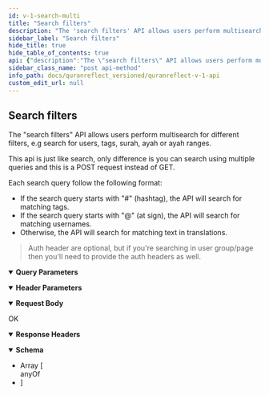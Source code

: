 ```yaml
---
id: v-1-search-multi
title: "Search filters"
description: "The 'search filters' API allows users perform multisearch for different filters, e.g search for users, tags, surah, ayah or ayah ranges."
sidebar_label: "Search filters"
hide_title: true
hide_table_of_contents: true
api: {"description":"The \"search filters\" API allows users perform multisearch for different filters, e.g search for users, tags, surah, ayah or ayah ranges.\n\nThis api is just like search, only difference is you can search using multiple queries and this is a POST request instead of GET.\n\nEach search query follow the following format:\n\n- If the search query starts with \"#\" (hashtag), the API will search for matching tags.\n- If the search query starts with \"@\" (at sign), the API will search for matching usernames.\n- Otherwise, the API will search for matching text in translations.\n\n\n> Auth header are optional, but if you're searching in user group/page then you'll need to provide the auth headers as well.\n","parameters":[{"name":"access-token","in":"header","schema":{"type":"string"},"description":"user access token"},{"name":"client","in":"header","schema":{"type":"string"},"description":"client access token"},{"name":"expiry","in":"header","schema":{"type":"string"},"example":"1531315250","description":"timestamp of token expiry "},{"name":"token-type","in":"header","schema":{"type":"string"},"example":"Bearer","description":"access token type"},{"name":"uid","in":"header","schema":{"type":"string"},"example":"user@quranreflect.com","description":"user uid"},{"name":"client_auth_token","in":"query","required":true,"schema":{"type":"string"},"description":"Client API token"}],"responses":{"200":{"description":"OK","headers":{},"content":{"application/json":{"schema":{"type":"array","items":{"anyOf":[{"description":"user search result item"},{"description":"tag search result item\n"}],"type":"object"}},"example":{"success":true,"items":[[{"id":4,"text":"#Akhera","collection":"tags"}],[{"from":1,"to":3,"text":"Al-Faatiha: 1 - 3","collection":"filters","chapter":{"id":2,"number":1,"size":7,"citation_names":[{"id":1,"name":"Al-Faatiha","language_id":2,"translation_id":5,"default":false,"default_for_filter":true},{"id":155,"name":"الفاتحة","language_id":1,"translation_id":1,"default":true,"default_for_filter":false},{"id":269,"name":"The Opening","language_id":2,"translation_id":6,"default":true,"default_for_filter":false},{"id":497,"name":"La Apertura","language_id":3,"translation_id":7,"default":true,"default_for_filter":false}],"name":"Al-Faatiha"}}],[{"from":null,"to":null,"text":"Al-Baqara","collection":"filters","chapter":{"id":3,"number":2,"size":286,"citation_names":[{"id":2,"name":"Al-Baqara","language_id":2,"translation_id":5,"default":false,"default_for_filter":true},{"id":156,"name":"البقرة","language_id":1,"translation_id":1,"default":true,"default_for_filter":false},{"id":270,"name":"The Cow","language_id":2,"translation_id":6,"default":true,"default_for_filter":false},{"id":498,"name":"La Vaca","language_id":3,"translation_id":7,"default":true,"default_for_filter":false}],"name":"Al-Baqara"}}],[{"id":4,"text":"@amerabbas","collection":"authors"},{"id":5,"text":"@samerabbas","collection":"authors"}]]},"examples":{"Example 1":{"value":{"items":[{"id":1,"text":"#Allah","language":"English","collection":"tags"},{"id":1,"text":"@naveed","full_text":"Naveed Ahmad  (@naveed)","avatar":null,"collection":"authors"},{"from":null,"to":null,"text":"Maryam","collection":"filters","chapter":{"id":20,"number":19,"size":98,"citation_names":[{"id":19,"name":"Maryam","language_id":2,"translation_id":6,"default":false,"default_for_filter":true}],"name":"Maryam"}}]}}}}}}},"requestBody":{"content":{"application/json":{"schema":{"type":"object","properties":{"q":{"type":"array","items":{"type":"string"}}}},"examples":{"Example 1":{"value":{"q":["#Akhera","1:1-3","2","@amerabbas"]}}}}}},"operationId":"v1-search-multi","tags":["Search"],"method":"post","path":"/v1/search/search_items","servers":[{"url":"https://quranreflect.com","description":"Production"}],"securitySchemes":{"apikey":{"name":"client_auth_token","type":"apiKey","in":"query"}},"jsonRequestBodyExample":{"q":["string"]},"info":{"title":"QuranReflect V1 API","description":"QuranReflect V1 APIs allows your app to interact with https://quranreflect.com resources. \n\n ## Getting started \n\n Our APIs are not public and require an API key. Please contact us via email `amer@qreflect.com` to get yours. \n\n ## User-specific APIs  \n\n All user-specific APIs (For example [Creating a post](/operations/post-create)) require the following headers:  \n\n - `access-token` the user access token, this token can be changed with every request. \n\n - `token-type`  value should always be `Bearer`. \n\n - `client` the client token, this too can be changed with every request. \n\n - `expiry` unix timestamp (in seconds) to indicate when access token will expire. \n\n - `uid` user's unique identifier. \n\n - `Authorization`: complete authorization header. Sample value `Bearer eyJhY2Nlc3MtdG9rZW4iOiJ4cjBrb3g1eXdVM3JrelVMZjhVUzlBIiwidG9rZW4tdHlwZSI6IkJlYXJlciIsImNsaWVudCI6IkpQeFJCRTloVmRBbDlTX1BVdEhJN2ciLCJleHBpcnkiOiIxNzA1OTQwNTQ3IiwidWlkIjoiYW1lci5hYmJhc0BtYWlsaW5hdG9yLmNvbSJ9`. \n\n The values of `access-token`, `client`, `expiry`, and `uid` headers will be returned in the response of [User Sign in API](/operations/user-signin).","version":"1.0.0"},"postman":{"name":"Search filters","description":{"content":"The \"search filters\" API allows users perform multisearch for different filters, e.g search for users, tags, surah, ayah or ayah ranges.\n\nThis api is just like search, only difference is you can search using multiple queries and this is a POST request instead of GET.\n\nEach search query follow the following format:\n\n- If the search query starts with \"#\" (hashtag), the API will search for matching tags.\n- If the search query starts with \"@\" (at sign), the API will search for matching usernames.\n- Otherwise, the API will search for matching text in translations.\n\n\n> Auth header are optional, but if you're searching in user group/page then you'll need to provide the auth headers as well.\n","type":"text/plain"},"url":{"path":["v1","search","search_items"],"host":["{{baseUrl}}"],"query":[{"disabled":false,"description":{"content":"(Required) Client API token","type":"text/plain"},"key":"client_auth_token","value":""}],"variable":[]},"header":[{"disabled":false,"description":{"content":"user access token","type":"text/plain"},"key":"access-token","value":""},{"disabled":false,"description":{"content":"client access token","type":"text/plain"},"key":"client","value":""},{"disabled":false,"description":{"content":"timestamp of token expiry ","type":"text/plain"},"key":"expiry","value":""},{"disabled":false,"description":{"content":"access token type","type":"text/plain"},"key":"token-type","value":""},{"disabled":false,"description":{"content":"user uid","type":"text/plain"},"key":"uid","value":""},{"key":"Content-Type","value":"application/json"},{"key":"Accept","value":"application/json"}],"method":"POST","body":{"mode":"raw","raw":"\"\"","options":{"raw":{"language":"json"}}}}}
sidebar_class_name: "post api-method"
info_path: docs/quranreflect_versioned/quranreflect-v-1-api
custom_edit_url: null
---
```



## Search filters



The "search filters" API allows users perform multisearch for different filters, e.g search for users, tags, surah, ayah or ayah ranges.

This api is just like search, only difference is you can search using multiple queries and this is a POST request instead of GET.

Each search query follow the following format:

- If the search query starts with "#" (hashtag), the API will search for matching tags.
- If the search query starts with "@" (at sign), the API will search for matching usernames.
- Otherwise, the API will search for matching text in translations.


> Auth header are optional, but if you're searching in user group/page then you'll need to provide the auth headers as well.


<details style={{"marginBottom":"1rem"}} data-collapsed={false} open={true}><summary style={{}}><strong>Query Parameters</strong></summary><div><ul><ParamsItem className={"paramsItem"} param={{"name":"client_auth_token","in":"query","required":true,"schema":{"type":"string"},"description":"Client API token"}}></ParamsItem></ul></div></details><details style={{"marginBottom":"1rem"}} data-collapsed={false} open={true}><summary style={{}}><strong>Header Parameters</strong></summary><div><ul><ParamsItem className={"paramsItem"} param={{"name":"access-token","in":"header","schema":{"type":"string"},"description":"user access token"}}></ParamsItem><ParamsItem className={"paramsItem"} param={{"name":"client","in":"header","schema":{"type":"string"},"description":"client access token"}}></ParamsItem><ParamsItem className={"paramsItem"} param={{"name":"expiry","in":"header","schema":{"type":"string"},"example":"1531315250","description":"timestamp of token expiry "}}></ParamsItem><ParamsItem className={"paramsItem"} param={{"name":"token-type","in":"header","schema":{"type":"string"},"example":"Bearer","description":"access token type"}}></ParamsItem><ParamsItem className={"paramsItem"} param={{"name":"uid","in":"header","schema":{"type":"string"},"example":"user@quranreflect.com","description":"user uid"}}></ParamsItem></ul></div></details><MimeTabs><TabItem label={"application/json"} value={"application/json-schema"}><details style={{}} data-collapsed={false} open={true}><summary style={{"textAlign":"left"}}><strong>Request Body</strong></summary><div style={{"textAlign":"left","marginLeft":"1rem"}}></div><ul style={{"marginLeft":"1rem"}}><SchemaItem collapsible={false} name={"q"} required={false} schemaName={"string[]"} qualifierMessage={undefined} schema={{"type":"array","items":{"type":"string"}}}></SchemaItem></ul></details></TabItem></MimeTabs><div><ApiTabs><TabItem label={"200"} value={"200"}><div>

OK

</div><details style={{"textAlign":"left","marginBottom":"1rem"}} data-collaposed={true} open={false}><summary style={{}}><strong>Response Headers</strong></summary><ul style={{"marginLeft":"1rem"}}></ul></details><div><MimeTabs schemaType={"response"}><TabItem label={"application/json"} value={"application/json"}><SchemaTabs><TabItem label={"Schema"} value={"Schema"}><details style={{}} data-collapsed={false} open={true}><summary style={{"textAlign":"left"}}><strong>Schema</strong></summary><div style={{"textAlign":"left","marginLeft":"1rem"}}></div><ul style={{"marginLeft":"1rem"}}><li><div style={{"fontSize":"var(--ifm-code-font-size)","opacity":"0.6","marginLeft":"-.5rem","paddingBottom":".5rem"}}>Array [</div></li><div><span className={"badge badge--info"}>anyOf</span><SchemaTabs><TabItem label={"MOD1"} value={"0-item-properties"}><SchemaItem collapsible={false} name={"id"} required={false} schemaName={"string"} qualifierMessage={undefined} schema={{"type":"string","description":"user id"}}></SchemaItem><SchemaItem collapsible={false} name={"text"} required={false} schemaName={"string"} qualifierMessage={undefined} schema={{"type":"string","description":"username"}}></SchemaItem><SchemaItem collapsible={false} name={"full_text"} required={false} schemaName={"string"} qualifierMessage={undefined} schema={{"type":"string","description":"full name with username"}}></SchemaItem><SchemaItem collapsible={false} name={"avatar"} required={false} schemaName={"string"} qualifierMessage={undefined} schema={{"type":"string","description":"url avatar url"}}></SchemaItem><SchemaItem collapsible={false} name={"collection"} required={false} schemaName={"string"} qualifierMessage={undefined} schema={{"type":"string","default":"authors"}}></SchemaItem></TabItem><TabItem label={"MOD2"} value={"1-item-properties"}><SchemaItem collapsible={false} name={"id"} required={false} schemaName={"string"} qualifierMessage={undefined} schema={{"type":"string"}}></SchemaItem><SchemaItem collapsible={false} name={"language"} required={false} schemaName={"string"} qualifierMessage={undefined} schema={{"type":"string"}}></SchemaItem><SchemaItem collapsible={false} name={"text"} required={false} schemaName={"string"} qualifierMessage={undefined} schema={{"type":"string"}}></SchemaItem><SchemaItem collapsible={false} name={"collection"} required={false} schemaName={"string"} qualifierMessage={undefined} schema={{"type":"string","default":"tags"}}></SchemaItem></TabItem></SchemaTabs></div><li><div style={{"fontSize":"var(--ifm-code-font-size)","opacity":"0.6","marginLeft":"-.5rem"}}>]</div></li></ul></details></TabItem><TabItem label={"Example (from schema)"} value={"Example (from schema)"}><ResponseSamples responseExample={"[\n  null,\n  null\n]"} language={"json"}></ResponseSamples></TabItem><TabItem label={"Example 1"} value={"Example 1"}><ResponseSamples responseExample={"{\n  \"items\": [\n    {\n      \"id\": 1,\n      \"text\": \"#Allah\",\n      \"language\": \"English\",\n      \"collection\": \"tags\"\n    },\n    {\n      \"id\": 1,\n      \"text\": \"@naveed\",\n      \"full_text\": \"Naveed Ahmad  (@naveed)\",\n      \"avatar\": null,\n      \"collection\": \"authors\"\n    },\n    {\n      \"from\": null,\n      \"to\": null,\n      \"text\": \"Maryam\",\n      \"collection\": \"filters\",\n      \"chapter\": {\n        \"id\": 20,\n        \"number\": 19,\n        \"size\": 98,\n        \"citation_names\": [\n          {\n            \"id\": 19,\n            \"name\": \"Maryam\",\n            \"language_id\": 2,\n            \"translation_id\": 6,\n            \"default\": false,\n            \"default_for_filter\": true\n          }\n        ],\n        \"name\": \"Maryam\"\n      }\n    }\n  ]\n}"} language={"json"}></ResponseSamples></TabItem><TabItem label={"Example"} value={"Example"}><ResponseSamples responseExample={"{\n  \"success\": true,\n  \"items\": [\n    [\n      {\n        \"id\": 4,\n        \"text\": \"#Akhera\",\n        \"collection\": \"tags\"\n      }\n    ],\n    [\n      {\n        \"from\": 1,\n        \"to\": 3,\n        \"text\": \"Al-Faatiha: 1 - 3\",\n        \"collection\": \"filters\",\n        \"chapter\": {\n          \"id\": 2,\n          \"number\": 1,\n          \"size\": 7,\n          \"citation_names\": [\n            {\n              \"id\": 1,\n              \"name\": \"Al-Faatiha\",\n              \"language_id\": 2,\n              \"translation_id\": 5,\n              \"default\": false,\n              \"default_for_filter\": true\n            },\n            {\n              \"id\": 155,\n              \"name\": \"الفاتحة\",\n              \"language_id\": 1,\n              \"translation_id\": 1,\n              \"default\": true,\n              \"default_for_filter\": false\n            },\n            {\n              \"id\": 269,\n              \"name\": \"The Opening\",\n              \"language_id\": 2,\n              \"translation_id\": 6,\n              \"default\": true,\n              \"default_for_filter\": false\n            },\n            {\n              \"id\": 497,\n              \"name\": \"La Apertura\",\n              \"language_id\": 3,\n              \"translation_id\": 7,\n              \"default\": true,\n              \"default_for_filter\": false\n            }\n          ],\n          \"name\": \"Al-Faatiha\"\n        }\n      }\n    ],\n    [\n      {\n        \"from\": null,\n        \"to\": null,\n        \"text\": \"Al-Baqara\",\n        \"collection\": \"filters\",\n        \"chapter\": {\n          \"id\": 3,\n          \"number\": 2,\n          \"size\": 286,\n          \"citation_names\": [\n            {\n              \"id\": 2,\n              \"name\": \"Al-Baqara\",\n              \"language_id\": 2,\n              \"translation_id\": 5,\n              \"default\": false,\n              \"default_for_filter\": true\n            },\n            {\n              \"id\": 156,\n              \"name\": \"البقرة\",\n              \"language_id\": 1,\n              \"translation_id\": 1,\n              \"default\": true,\n              \"default_for_filter\": false\n            },\n            {\n              \"id\": 270,\n              \"name\": \"The Cow\",\n              \"language_id\": 2,\n              \"translation_id\": 6,\n              \"default\": true,\n              \"default_for_filter\": false\n            },\n            {\n              \"id\": 498,\n              \"name\": \"La Vaca\",\n              \"language_id\": 3,\n              \"translation_id\": 7,\n              \"default\": true,\n              \"default_for_filter\": false\n            }\n          ],\n          \"name\": \"Al-Baqara\"\n        }\n      }\n    ],\n    [\n      {\n        \"id\": 4,\n        \"text\": \"@amerabbas\",\n        \"collection\": \"authors\"\n      },\n      {\n        \"id\": 5,\n        \"text\": \"@samerabbas\",\n        \"collection\": \"authors\"\n      }\n    ]\n  ]\n}"} language={"json"}></ResponseSamples></TabItem></SchemaTabs></TabItem></MimeTabs></div></TabItem></ApiTabs></div>
      